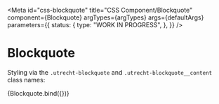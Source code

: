 <!-- @license CC0-1.0 -->


<Meta
  id="css-blockquote"
  title="CSS Component/Blockquote"
  component={Blockquote}
  argTypes={argTypes}
  args={defaultArgs}
  parameters={{
    status: {
      type: "WORK IN PROGRESS",
    },
  }}
/>

# Blockquote

Styling via the `.utrecht-blockquote` and `.utrecht-blockquote__content` class names:

<Canvas>
  <Story name="Default" args={exampleArgs}>
    {Blockquote.bind({})}
  </Story>
</Canvas>

<ArgsTable story="Default" />
